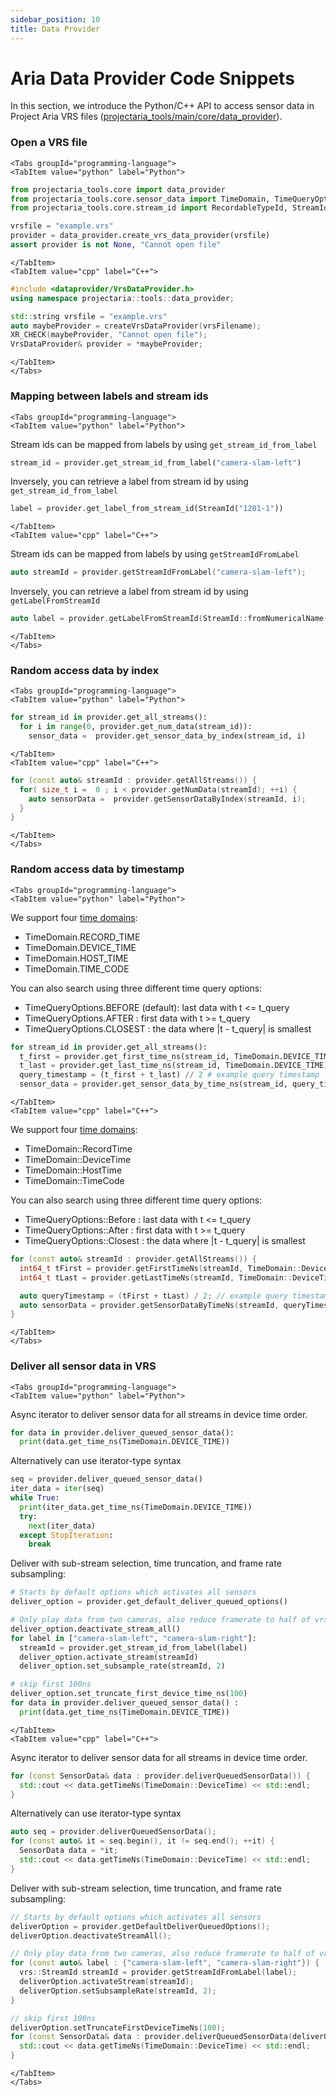 ```yaml
---
sidebar_position: 10
title: Data Provider
---
```


# Aria Data Provider Code Snippets

In this section, we introduce the Python/C++ API to access sensor data in Project Aria VRS files ([projectaria_tools/main/core/data_provider](https://github.com/facebookresearch/projectaria_tools/blob/main/core/data_provider)).

### Open a VRS file
```mdx-code-block
<Tabs groupId="programming-language">
<TabItem value="python" label="Python">
```
```python
from projectaria_tools.core import data_provider
from projectaria_tools.core.sensor_data import TimeDomain, TimeQueryOptions
from projectaria_tools.core.stream_id import RecordableTypeId, StreamId

vrsfile = "example.vrs"
provider = data_provider.create_vrs_data_provider(vrsfile)
assert provider is not None, "Cannot open file"
```
```mdx-code-block
</TabItem>
<TabItem value="cpp" label="C++">
```
```cpp
#include <dataprovider/VrsDataProvider.h>
using namespace projectaria::tools::data_provider;

std::string vrsfile = "example.vrs"
auto maybeProvider = createVrsDataProvider(vrsFilename);
XR_CHECK(maybeProvider, "Cannot open file");
VrsDataProvider& provider = *maybeProvider;
```
```mdx-code-block
</TabItem>
</Tabs>
```

### Mapping between labels and stream ids
```mdx-code-block
<Tabs groupId="programming-language">
<TabItem value="python" label="Python">
```
Stream ids can be mapped from labels by using `get_stream_id_from_label`
```python
stream_id = provider.get_stream_id_from_label("camera-slam-left")
```
Inversely, you can retrieve a label from stream id by using `get_stream_id_from_label`
```python
label = provider.get_label_from_stream_id(StreamId("1201-1"))
```
```mdx-code-block
</TabItem>
<TabItem value="cpp" label="C++">
```
Stream ids can be mapped from labels by using `getStreamIdFromLabel`
```cpp
auto streamId = provider.getStreamIdFromLabel("camera-slam-left");
```
Inversely, you can retrieve a label from stream id by using `getLabelFromStreamId`
```cpp
auto label = provider.getLabelFromStreamId(StreamId::fromNumericalName("1201-1"));
```
```mdx-code-block
</TabItem>
</Tabs>
```

### Random access data by index
```mdx-code-block
<Tabs groupId="programming-language">
<TabItem value="python" label="Python">
```
```python
for stream_id in provider.get_all_streams():
  for i in range(0, provider.get_num_data(stream_id)):
    sensor_data =  provider.get_sensor_data_by_index(stream_id, i)
```
```mdx-code-block
</TabItem>
<TabItem value="cpp" label="C++">
```
```cpp
for (const auto& streamId : provider.getAllStreams()) {
  for( size_t i =  0 ; i < provider.getNumData(streamId); ++i) {
    auto sensorData =  provider.getSensorDataByIndex(streamId, i);
  }
}
```
```mdx-code-block
</TabItem>
</Tabs>
```

### Random access data by timestamp
```mdx-code-block
<Tabs groupId="programming-language">
<TabItem value="python" label="Python">
```
We support four [time domains](/docs/data_formats/aria_vrs/timestamps_in_aria_vrs):
* TimeDomain.RECORD_TIME
* TimeDomain.DEVICE_TIME
* TimeDomain.HOST_TIME
* TimeDomain.TIME_CODE

You can also search using three different time query options:
* TimeQueryOptions.BEFORE (default): last data with t <= t_query
* TimeQueryOptions.AFTER : first data with t >= t_query
* TimeQueryOptions.CLOSEST : the data where |t - t_query| is smallest

```python
for stream_id in provider.get_all_streams():
  t_first = provider.get_first_time_ns(stream_id, TimeDomain.DEVICE_TIME)
  t_last = provider.get_last_time_ns(stream_id, TimeDomain.DEVICE_TIME)
  query_timestamp = (t_first + t_last) // 2 # example query timestamp
  sensor_data = provider.get_sensor_data_by_time_ns(stream_id, query_timestamp, TimeDomain.DEVICE_TIME, TimeQueryOptions.CLOSEST)
```
```mdx-code-block
</TabItem>
<TabItem value="cpp" label="C++">
```
We support four [time domains](/docs/data_formats/aria_vrs/timestamps_in_aria_vrs):
* TimeDomain::RecordTime
* TimeDomain::DeviceTime
* TimeDomain::HostTime
* TimeDomain::TimeCode

You can also search using three different time query options:
* TimeQueryOptions::Before : last data with t <= t_query
* TimeQueryOptions::After : first data with t >= t_query
* TimeQueryOptions::Closest : the data where |t - t_query| is smallest

```cpp
for (const auto& streamId : provider.getAllStreams()) {
  int64_t tFirst = provider.getFirstTimeNs(streamId, TimeDomain::DeviceTime);
  int64_t tLast = provider.getLastTimeNs(streamId, TimeDomain::DeviceTime);

  auto queryTimestamp = (tFirst + tLast) / 2; // example query timestamp
  auto sensorData = provider.getSensorDataByTimeNs(streamId, queryTimestamp, TimeDomain::DeviceTime, TimeQueryOptions::Closest);
}
```
```mdx-code-block
</TabItem>
</Tabs>
```

### Deliver all sensor data in VRS

```mdx-code-block
<Tabs groupId="programming-language">
<TabItem value="python" label="Python">
```
Async iterator to deliver sensor data for all streams in device time order.
```python
for data in provider.deliver_queued_sensor_data():
  print(data.get_time_ns(TimeDomain.DEVICE_TIME))
```
Alternatively can use iterator-type syntax
```python
seq = provider.deliver_queued_sensor_data()
iter_data = iter(seq)
while True:
  print(iter_data.get_time_ns(TimeDomain.DEVICE_TIME))
  try:
    next(iter_data)
  except StopIteration:
    break
```
Deliver with sub-stream selection, time truncation, and frame rate subsampling:
```python
# Starts by default options which activates all sensors
deliver_option = provider.get_default_deliver_queued_options()

# Only play data from two cameras, also reduce framerate to half of vrs
deliver_option.deactivate_stream_all()
for label in ["camera-slam-left", "camera-slam-right"]:
  streamId = provider.get_stream_id_from_label(label)
  deliver_option.activate_stream(streamId)
  deliver_option.set_subsample_rate(streamId, 2)

# skip first 100ns
deliver_option.set_truncate_first_device_time_ns(100)
for data in provider.deliver_queued_sensor_data() :
  print(data.get_time_ns(TimeDomain.DEVICE_TIME))
```
```mdx-code-block
</TabItem>
<TabItem value="cpp" label="C++">
```
Async iterator to deliver sensor data for all streams in device time order.
```cpp
for (const SensorData& data : provider.deliverQueuedSensorData()) {
  std::cout << data.getTimeNs(TimeDomain::DeviceTime) << std::endl;
}
```
Alternatively can use iterator-type syntax
```cpp
auto seq = provider.deliverQueuedSensorData();
for (const auto& it = seq.begin(), it != seq.end(); ++it) {
  SensorData data = *it;
  std::cout << data.getTimeNs(TimeDomain::DeviceTime) << std::endl;
}
```
Deliver with sub-stream selection, time truncation, and frame rate subsampling:
```cpp
// Starts by default options which activates all sensors
deliverOption = provider.getDefaultDeliverQueuedOptions();
deliverOption.deactivateStreamAll();

// Only play data from two cameras, also reduce framerate to half of vrs
for (const auto& label : {"camera-slam-left", "camera-slam-right"}) {
  vrs::StreamId streamId = provider.getStreamIdFromLabel(label);
  deliverOption.activateStream(streamId);
  deliverOption.setSubsampleRate(streamId, 2);
}

// skip first 100ns
deliverOption.setTruncateFirstDeviceTimeNs(100);
for (const SensorData& data : provider.deliverQueuedSensorData(deliverOptions)) {
  std::cout << data.getTimeNs(TimeDomain::DeviceTime) << std::endl;
}
```
```mdx-code-block
</TabItem>
</Tabs>
```
